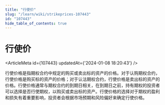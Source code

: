```yaml
---
title: "行使价"
slug: "/learn/wiki/strikeprices-107443"
id: "107443"
hide_table_of_contents: true
---
```



# 行使价

<ArticleMeta id={107443} updatedAt={'2024-01-08 18:20:43'} />
<div className='border-solid border-b border-t-0 my-4 border-[var(--ifm-color-gray-300)]' />

行使价格是指期权合约中规定的购买或卖出标的资产的价格。对于认购期权合约，行使价格是购买标的资产的价格；对于认沽期权合约，行使价格是卖出标的资产的价格。行使价格通常与期权合约的到期日相关，在到期日之前，持有期权的投资者可以选择是否行使期权，以购买或卖出标的资产。行使价格的选择对于期权的盈利和损失有着重要影响，投资者会根据市场预期和风险偏好来确定行使价格。

